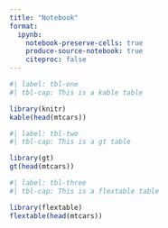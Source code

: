 ```yaml
---
title: "Notebook"
format:
  ipynb: 
    notebook-preserve-cells: true
    produce-source-notebook: true
    citeproc: false
---
```


```r
#| label: tbl-one
#| tbl-cap: This is a kable table

library(knitr)
kable(head(mtcars))
```

```r
#| label: tbl-two
#| tbl-cap: This is a gt table

library(gt)
gt(head(mtcars))
```


```r
#| label: tbl-three
#| tbl-cap: This is a flextable table

library(flextable)
flextable(head(mtcars))
```




